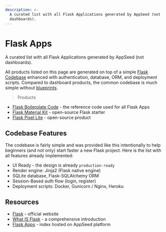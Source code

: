 ```yaml
---
description: >-
  A curated list with all Flask Applications generated by AppSeed (not
  dashboards).
---
```


# Flask Apps

<SubHeading>A curated list with all Flask Applications generated by AppSeed (not dashboards). </SubHeading>

All products listed on this page are generated on top of a simple [Flask Codebase](../../boilerplate-code/starters/flask.mdx) enhanced with authentication, database, ORM, and deployment scripts. Compared to dashboard products, the common codebase is much simple without [blueprints](https://flask.palletsprojects.com/en/2.0.x/blueprints/). 

> Products

- [Flask Boilerplate Code](../../boilerplate-code/starters/flask.mdx) - the reference code used for all Flask Apps
- [Flask Material Kit](material-kit.mdx) - open-source Flask starter
- [Flask Pixel Lite](pixel-lite.mdx) - open-source product

## Codebase Features

The codebase is fairly simple and was provided like this intentionally to help beginners (and not only) start faster a new Flask project. Here is the list with all features already implemented:

- UI Ready - the design is already `production-ready`
- Render engine: Jinja2 (Flask native engine)
- SQLite database, Flask-SQLAlchemy ORM
- Session-Based auth flow (login, register)
- Deployment scripts: Docker, Gunicorn / Nginx, Heroku

## Resources

- [Flask](https://palletsprojects.com/p/flask/) - official website
- [What IS Flask](../../content/what-is/flask.mdx) - a comprehensive introduction
- [Flask Apps](https://appseed.us/apps/flask-apps) - index hosted on AppSeed platform
